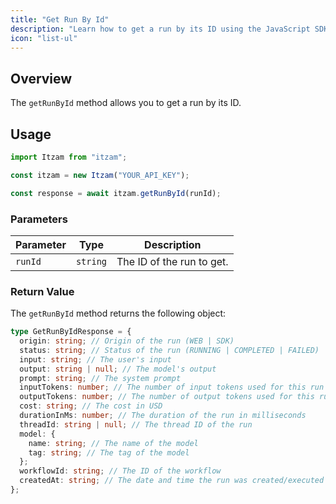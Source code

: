```yaml
---
title: "Get Run By Id"
description: "Learn how to get a run by its ID using the JavaScript SDK."
icon: "list-ul"
---
```


## Overview

The `getRunById` method allows you to get a run by its ID.

## Usage

```typescript
import Itzam from "itzam";

const itzam = new Itzam("YOUR_API_KEY");

const response = await itzam.getRunById(runId);
```

### Parameters

| Parameter      | Type     | Description                                     |
| -------------- | -------- | ----------------------------------------------- |
| `runId`        | `string` | The ID of the run to get.      |

### Return Value

The `getRunById` method returns the following object:

```typescript
type GetRunByIdResponse = {
  origin: string; // Origin of the run (WEB | SDK)
  status: string; // Status of the run (RUNNING | COMPLETED | FAILED)
  input: string; // The user's input
  output: string | null; // The model's output
  prompt: string; // The system prompt
  inputTokens: number; // The number of input tokens used for this run
  outputTokens: number; // The number of output tokens used for this run
  cost: string; // The cost in USD
  durationInMs: number; // The duration of the run in milliseconds
  threadId: string | null; // The thread ID of the run
  model: {
    name: string; // The name of the model
    tag: string; // The tag of the model
  };
  workflowId: string; // The ID of the workflow
  createdAt: string; // The date and time the run was created/executed
};
``` 